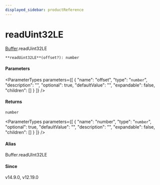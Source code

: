 ```yaml
---
displayed_sidebar: productReference
---
```



# readUint32LE

[Buffer](../../interfaces/Buffer.mdx).readUint32LE

`**readUint32LE**(offset?): number`

#### Parameters

<ParameterTypes parameters={[
  {
    "name": "offset",
    "type": "`number`",
    "description": "",
    "optional": true,
    "defaultValue": "",
    "expandable": false,
    "children": []
  }
]} />

#### Returns

`number`

<ParameterTypes parameters={[
  {
    "name": "number",
    "type": "`number`",
    "optional": true,
    "defaultValue": "",
    "description": "",
    "expandable": false,
    "children": []
  }
]} />

#### Alias

Buffer.readUInt32LE

#### Since

v14.9.0, v12.19.0
